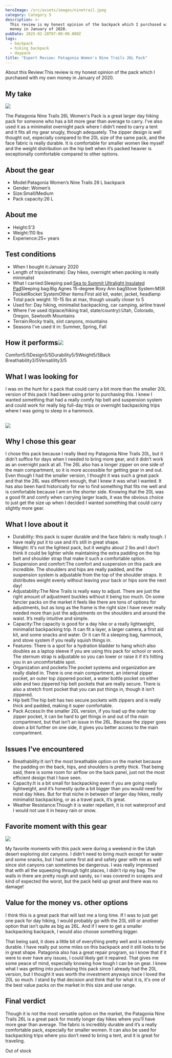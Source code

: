 ```yaml
---
heroImage: /src/assets/images/ninetrail.jpeg
category: Category 5
description: >-
  This review is my honest opinion of the backpack which I purchased with my own
  money in January of 2020.
pubDate: 2025-02-28T07:00:00.000Z
tags:
  - backpack
  - hiking backpack
  - daypack
title: "Expert Review: Patagonia Women's Nine Trails 26L Pack"
---
```


About this Review\:This review is my honest opinion of the pack which I purchased with my own money in January of 2020.

## My take

![](/uploads/9tr/ninetr3.avif)

The Patagonia Nine Trails 26L Women's Pack is a great larger day hiking pack for someone who has a bit more gear than average to carry. I’ve also used it as a minimalist overnight pack where I didn’t need to carry a tent and it fits all my gear snugly, though adequately. The zipper design is well thought out, especially compared to the 20L size of the same pack, and the face fabric is really durable. It is comfortable for smaller women like myself and the weight distribution on the hip belt when it’s packed heavier is exceptionally comfortable compared to other options.

## About the gear

- Model\:Patagonia Women’s Nine Trails 26 L backpack
- Gender: Women’s
- Size\:Small/Medium
- Pack capacity:26 L

## About me

- Height:5’3
- Weight:110 lbs
- Experience:25+ years

## Test conditions

- When I bought it\:January 2020
- Length of trips(estimate): Day hikes, overnight when packing is really minimalist
- What I carried\:Sleeping pad:[Sea to Summit Ultralight Insulated Pad](https://www.curated.com/products/8554054/sea-to-summit-ultralight-insulated-sleeping-pad?ref=journal)Sleeping bag\:Big Agnes 15-degree Roxy Ann bagStove System\:MSR PocketRocket SystemOther items\:First aid kit, water, jacket, headlamp
- Total pack weight: 10-15 lbs at max, though usually closer to 5
- Used for: Day hiking, minimalist backpacking, car camping, airline travel
- Where I’ve used it(place/hiking trail, state/country)\:Utah, Colorado, Oregon, Sawtooth Mountains
- Terrain\:Rocky trails, slot canyons, mountains
- Seasons I’ve used it in: Summer, Spring, Fall

## How it performs![](</uploads/9tr/Screenshot 2025-02-28 at 10.05.33 AM.png>)

Comfort5/5Design5/5Durability5/5Weight5/5Back Breathability3/5Versatility3/5

## What I was looking for

I was on the hunt for a pack that could carry a bit more than the smaller 20L version of this pack I had been using prior to purchasing this. I knew I wanted something that had a really comfy hip belt and suspension system and could work for really big full-day trips or overnight backpacking trips where I was going to sleep in a hammock.

## ![](/uploads/9tr/nineter2.avif)

## Why I chose this gear

I chose this pack because I really liked my Patagonia Nine Trails 20L, but it didn’t suffice for days when I needed to bring more gear, and it didn’t work as an overnight pack at all. The 26L also has a longer zipper on one side of the main compartment, so it is more accessible for getting gear in and out. Even though I had the smaller version, I thought it was such a great pack and that the 26L was different enough, that I knew it was what I wanted. It has also been hard historically for me to find something that fits me well and is comfortable because I am on the shorter side. Knowing that the 20L was a good fit and comfy when carrying larger loads, it was the obvious choice to just get the size up when I decided I wanted something that could carry slightly more gear.

## What I love about it

- Durability: this pack is super durable and the face fabric is really tough. I have really put it to use and it’s still in great shape.
- Weight: It's not the lightest pack, but it weighs about 2 lbs and I don’t think it could be lighter while maintaining the extra padding on the hip belt and shoulder strap that make it such a comfortable option.
- Suspension and comfort\:The comfort and suspension on this pack are incredible. The shoulders and hips are really padded, and the suspension system is adjustable from the top of the shoulder straps. It distributes weight evenly without leaving your back or hips sore the next day!
- Adjustability\:The Nine Trails is really easy to adjust. There are just the right amount of adjustment buckles without it being too much. On some fancier packs on the market it feels like there are tons of options for adjustments, but as long as the frame is the right size I have never really needed more than just the adjustments on the shoulders and around the waist. It’s really intuitive and simple.
- Capacity\:The capacity is good for a day hike or a really lightweight, minimalist backpacking trip. It can fit a layer, a larger camera, a first aid kit, and some snacks and water. Or it can fit a sleeping bag, hammock, and stove system if you really squish things in.
- Features: There is a spot for a hydration bladder to hang which also doubles as a laptop sleeve if you are using this pack for school or work. The sternum strap is adjustable so you can lower or raise it if it’s hitting you in an uncomfortable spot.
- Organization and pockets\:The pocket systems and organization are really dialed in. There is one main compartment, an internal zipper pocket, an outer top zippered pocket, a water bottle pocket on either side and two zippered hip belt pockets that are really secure. There is also a stretch front pocket that you can put things in, though it isn’t zippered.
- Hip belt\:The hip belt has two secure pockets with zippers and is really thick and padded, making it super comfortable.
- Pack Access\:In the smaller 20L version, if you load up the outer top zipper pocket, it can be hard to get things in and out of the main compartment, but that isn’t an issue in the 26L. Because the zipper goes down a bit further on one side, it gives you better access to the main compartment.

## Issues I’ve encountered

- Breathability\:It isn’t the most breathable option on the market because the padding on the back, hips, and shoulders is pretty thick. That being said, there is some room for airflow on the back panel, just not the most efficient design that I have seen.
- Capacity\:It is a bit small for backpacking even if you are going really lightweight, and it’s honestly quite a bit bigger than you would need for most day hikes. But for that niche in between of larger day hikes, really minimalist backpacking, or as a travel pack, it’s great.
- Weather Resistance\:Though it is water repellant, it is not waterproof and I would not use it in heavy rain or snow.

## Favorite moment with this gear

![](/uploads/9tr/ninetr1.avif)

My favorite moments with this pack were during a weekend in the Utah desert exploring slot canyons. I didn’t need to bring much except for water and some snacks, but I had some first aid and safety gear with me as well since slot canyons can sometimes be dangerous. I was really impressed that with all the squeezing through tight places, I didn’t rip my bag. The walls in there are pretty rough and sandy, so I was covered in scrapes and kind of expected the worst, but the pack held up great and there was no damage!

## Value for the money vs. other options

I think this is a great pack that will last me a long time. If I was to just get one pack for day hiking, I would probably go with the 20L still or another option that isn’t quite as big as 26L. And if I were to get a smaller backpacking backpack, I would also choose something bigger.

That being said, it does a little bit of everything pretty well and is extremely durable. I have really put some miles on this backpack and it still looks to be in great shape. Patagonia also has a great repair program, so I know that if it were to ever have any issues, I could likely get it repaired. That gives me some peace of mind, especially knowing how tough I can be on gear. I knew what I was getting into purchasing this pack since I already had the 20L version, but I thought it was worth the investment anyways since I loved the 20L so much. I stand by that decision and think that for what it is, it's one of the best value packs on the market in this size and use range.

## Final verdict

Though it is not the most versatile option on the market, the Patagonia Nine Trails 26L is a great pack for mostly longer day hikes where you’ll have more gear than average. The fabric is incredibly durable and it’s a really comfortable pack, especially for smaller women. It can also be used for backpacking trips where you don’t need to bring a tent, and it is great for traveling.

Out of stock[
](https://www.curated.com/products/2890595/patagonia-women-s-nine-trails-26l-pack-smolder-blue-l-xl?ref=journal)
